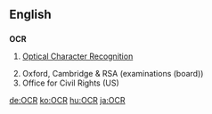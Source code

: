 ==English==

==={{initialism}}===
'''OCR'''

# {{computer}} [[optical character recognition|Optical Character Recognition]]
# Oxford, Cambridge & RSA (examinations (board))
# Office for Civil Rights (US)

[[de:OCR]]
[[ko:OCR]]
[[hu:OCR]]
[[ja:OCR]]